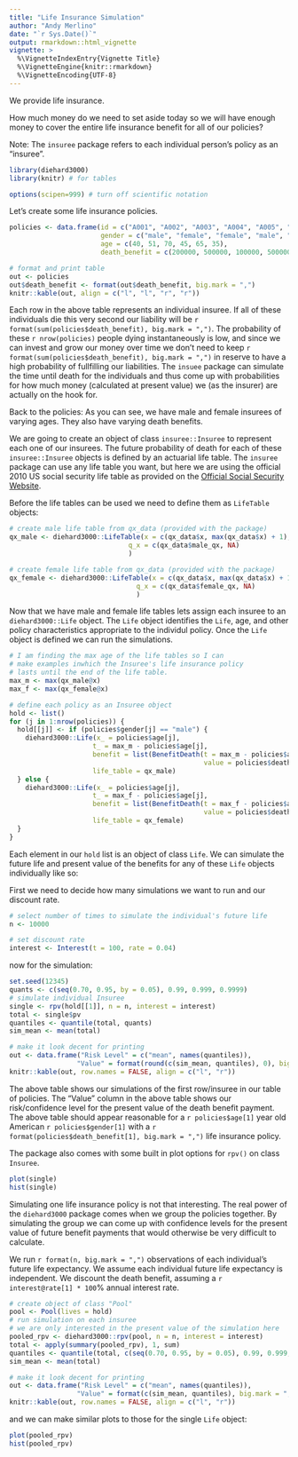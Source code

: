 ```yaml
---
title: "Life Insurance Simulation"
author: "Andy Merlino"
date: "`r Sys.Date()`"
output: rmarkdown::html_vignette
vignette: >
  %\VignetteIndexEntry{Vignette Title}
  %\VignetteEngine{knitr::rmarkdown}
  %\VignetteEncoding{UTF-8}
---
```


We provide life insurance.  

How much money do we need to set aside today so we will have enough money to cover the entire life insurance benefit for all of our policies?  

Note: The `insuree` package refers to each individual person's policy as an "insuree".

```r
library(diehard3000)
library(knitr) # for tables

options(scipen=999) # turn off scientific notation
```

Let's create some life insurance policies.

```r
policies <- data.frame(id = c("A001", "A002", "A003", "A004", "A005", "A006"),
                       gender = c("male", "female", "female", "male", "male", "female"),
                       age = c(40, 51, 70, 45, 65, 35),
                       death_benefit = c(200000, 500000, 100000, 500000, 1000000, 2000000))

# format and print table
out <- policies
out$death_benefit <- format(out$death_benefit, big.mark = ",")
knitr::kable(out, align = c("l", "l", "r", "r"))
```

Each row in the above table represents an individual insuree.  If all of these individuals die this very second our liability will be `r format(sum(policies$death_benefit), big.mark = ",")`.  The probability of these `r nrow(policies)` people dying instantaneously is low, and since we can invest and grow our money over time we don't need to keep `r format(sum(policies$death_benefit), big.mark = ",")` in reserve to have a high probability of fullfilling our liabilities.  The `insuee` package can simulate the time until death for the individuals and thus come up with probabilities for how much money (calculated at present value) we (as the insurer) are actually on the hook for.

Back to the policies: As you can see, we have male and female insurees of varying ages.  They also have varying death benefits.

We are going to create an object of class `insuree::Insuree` to represent each one of our insurees.  The future probability of death for each of these `insuree::Insuree` objects is defined by an actuarial life table.  The `insuree` package can use any life table you want, but here we are using the official 2010 US social security life table as provided on the [Official Social Security Website](http://www.ssa.gov/oact/STATS/table4c6.html).

Before the life tables can be used we need to define them as `LifeTable` objects:

```r
# create male life table from qx_data (provided with the package)
qx_male <- diehard3000::LifeTable(x = c(qx_data$x, max(qx_data$x) + 1), 
                              q_x = c(qx_data$male_qx, NA)
                              )

# create female life table from qx_data (provided with the package)
qx_female <- diehard3000::LifeTable(x = c(qx_data$x, max(qx_data$x) + 1),
                                q_x = c(qx_data$female_qx, NA)
                                )
```

Now that we have male and female life tables lets assign each insuree to an `diehard3000::Life` object.  The `Life` object identifies the `Life`, age, and
other policy characteristics appropriate to the individul policy.  Once the `Life` object is defined we can run the simulations.

```r
# I am finding the max age of the life tables so I can 
# make examples inwhich the Insuree's life insurance policy 
# lasts until the end of the life table.
max_m <- max(qx_male@x)
max_f <- max(qx_female@x)

# define each policy as an Insuree object
hold <- list()
for (j in 1:nrow(policies)) {
  hold[[j]] <- if (policies$gender[j] == "male") {
    diehard3000::Life(x_ = policies$age[j], 
                     t_ = max_m - policies$age[j],
                     benefit = list(BenefitDeath(t = max_m - policies$age[j],
                                                 value = policies$death_benefit[j])),
                     life_table = qx_male)
  } else {
    diehard3000::Life(x_ = policies$age[j],
                     t_ = max_f - policies$age[j],
                     benefit = list(BenefitDeath(t = max_f - policies$age[j],
                                                 value = policies$death_benefit[j])), 
                     life_table = qx_female)
  }
}
```

Each element in our `hold` list is an object of class `Life`.  We can simulate the future life and present value of the benefits for any of these `Life` objects individually like so:

First we need to decide how many simulations we want to run and our discount rate.

```r
# select number of times to simulate the individual's future life
n <- 10000

# set discount rate
interest <- Interest(t = 100, rate = 0.04)
```

now for the simulation:

```r
set.seed(12345)
quants <- c(seq(0.70, 0.95, by = 0.05), 0.99, 0.999, 0.9999)
# simulate individual Insuree
single <- rpv(hold[[1]], n = n, interest = interest)
total <- single$pv
quantiles <- quantile(total, quants)
sim_mean <- mean(total)

# make it look decent for printing
out <- data.frame("Risk Level" = c("mean", names(quantiles)),
                 "Value" = format(round(c(sim_mean, quantiles), 0), big.mark = ","))
knitr::kable(out, row.names = FALSE, align = c("l", "r"))
```

The above table shows our simulations of the first row/insuree in our table of policies.  The "Value" column in the above table shows our risk/confidence level for the present value of the death benefit payment.  The above table should appear reasonable for a `r policies$age[1]` year old American `r policies$gender[1]` with a `r format(policies$death_benefit[1], big.mark = ",")` life insurance policy.

The package also comes with some built in plot options for `rpv()` on class `Insuree`.

```r
plot(single)
hist(single)
```

Simulating one life insurance policy is not that interesting.  The real power of the `diehard3000` package comes when we group the policies together.  By simulating the group we can come up with confidence levels for the present value of future benefit payments that would otherwise be very difficult to calculate.

We run `r format(n, big.mark = ",")` observations of each individual's future life expectancy.  We assume each individual future life expectancy is independent.  We discount the death benefit, assuming a `r interest@rate[1] * 100`% annual interest rate.

```r
# create object of class "Pool"
pool <- Pool(lives = hold)
# run simulation on each insuree
# we are only interested in the present value of the simulation here
pooled_rpv <- diehard3000::rpv(pool, n = n, interest = interest)
total <- apply(summary(pooled_rpv), 1, sum)
quantiles <- quantile(total, c(seq(0.70, 0.95, by = 0.05), 0.99, 0.999, 0.9999))
sim_mean <- mean(total)

# make it look decent for printing
out <- data.frame("Risk Level" = c("mean", names(quantiles)),
                 "Value" = format(c(sim_mean, quantiles), big.mark = ","))
knitr::kable(out, row.names = FALSE, align = c("l", "r"))
```

and we can make similar plots to those for the single `Life` object:

```r
plot(pooled_rpv)
hist(pooled_rpv)
```